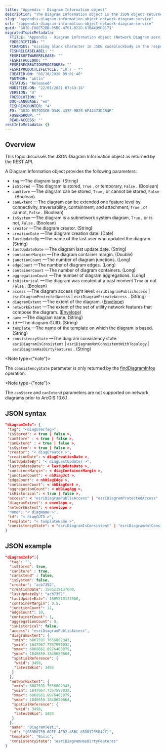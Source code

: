 ```yaml
---
title: "Appendix - Diagram Information object"
description: "The Diagram Information object is the JSON object returned by most of the operations performed on a diagram."
slug: "appendix-diagram-information-object-network-diagram-service"
url: "/appendix-diagram-information-object-network-diagram-service"
guid: "GUID-F86E52BB-05BE-4761-822D-61B4499D8171"
migratedTopicMetadata:
  FTITLE: "Appendix - Diagram Information object (Network Diagram service)"
  FDESCRIPTION: ""
  FCHANGES: "missing blank character in JSON codeblockbody in the response syntax section"
  FISHRELEASELABEL: ""
  FESRISOFTWARERELEASE: ""
  FESRITAGCLOUD: ""
  FESRIRECREATIONPROCEDURE: ""
  FESRIPRODUCTLIFECYCLE: "10.7 - *"
  CREATED-ON: "08/10/2020 09:01:40"
  FAUTHOR: "ablin"
  FSTATUS: "Released"
  MODIFIED-ON: "22/01/2021 07:43:14"
  VERSION: "4"
  FRESOLUTION: ""
  DOC-LANGUAGE: "en"
  FISHREVCOUNTER: "4"
  ED: "GUID-B579D3CB-D349-433E-9B20-6F44473D284B"
  FUSERGROUP: ""
  READ-ACCESS: ""
restInfoMetadata: {}
---
```


## Overview

This topic discusses the JSON Diagram Information object as returned by the REST API.

A Diagram Information object provides the following parameters:

-   `tag` —The diagram tags. (String)
-   `isStored` —The diagram is stored, `True` , or temporary, `False` . (Boolean)
-   `canStore` —The diagram can be stored, `True` , or cannot be stored, `False` . (Boolean)
-   `canExtend` —The diagram can be extended one feature level by connectivity, traversability, containment, and attachment, `True` , or cannot, `False` . (Boolean)
-   `isSystem` —The diagram is a subnetwork system diagram, `True` , or is not, `False` . (Boolean)
-   `creator` —The diagram creator. (String)
-   `creationDate` —The diagram creation date. (Date)
-   `lastUpdateBy` —The name of the last user who updated the diagram. (String)
-   `lastUpdateDate` —The diagram last update date. (String)
-   `containerMargin` —The diagram container margin. (Double)
-   `junctionCount` —The number of diagram junctions. (Long)
-   `edgeCount` —The number of diagram edges. (Long)
-   `containerCount` —The number of diagram containers. (Long)
-   `aggregationCount` —The number of diagram aggregations. (Long)
-   `isHistorical` —The diagram was created at a past moment `True`  or not `False` . (Boolean)
-   `access` —The diagram access right level: `esriDiagramPublicAccess`  \| `esriDiagramProtectedAccess`  \| `esriDiagramPrivateAccess` . (String)
-   `diagramExtent` —The extent of the diagram. ([Envelope](/geometry-objects#envelope))
-   `networkExtent` —The extent of the set of utility network features that compose the diagram. ([Envelope](/geometry-objects#envelope))
-   `name` —The diagram name. (String)
-   `id` —The diagram GUID. (String)
-   `template` —The name of the template on which the diagram is based. (String)
-   `consistencyState` —The diagram consistency state: `esriDiagramIsConsistent`  \| `esriDiagramNotConsistentWithTopology`  \| `esriDiagramHasDirtyFeatures` . (String)

<Note type={"note"}>

The `consistencyState`  parameter is only returned by the [findDiagramInfos](/appendix-diagram-information-object-network-diagram-service) operation.

</Note>

<Note type={"note"}>

The `canStore`  and `canExtend`  parameters are not supported on network diagrams prior to ArcGIS 10.6.1.

</Note>

## JSON syntax

```json
"diagramInfo": {
 "tag": "<diagUserTag>",
 "isStored": < true | false >,
 "canStore" : < true | false >,
 "canExtend" : < true | false >,
 "isSystem": < true | false >,
 "creator": "< diagCreator >",
 "creationDate": < diagCreationDate >,
 "lastUpdateBy": "< diagLastUpdater >",
 "lastUpdateDate": < lastUpdateDate >,
 "containerMargin": < diagContainerMargin >,
 "junctionCount": < nbDiagJct >,
 "edgeCount": < nbDiagEdge >,
 "containerCount": < nbDiagCont >,
 "aggregationCount": < nbDiagAgg >,
 "isHistorical": < true | false >,
 "access": < "esriDiagramPublicAccess" | "esriDiagramProtectedAccess" | "esriDiagramPrivateAccess" >,
 "diagramExtent": < envelope >,
 "networkExtent": < envelope >
 "name": "< diagName >",
 "id": "< diagGUID >",
 "template": "< templateName >",
 "consistencyState": < "esriDiagramIsConsistent" | "esriDiagramNotConsistentWithTopology" | "esriDiagramHasDirtyFeatures" >
}

```

 

## JSON example

```json
"diagramInfo":{
  "tag": "",
  "isStored": true,
  "canStore" : true,
  "canExtend" : false,
  "isSystem": false,
  "creator": "acb7352",
  "creationDate": 1505219137000,
  "lastUpdateBy": "acb7352",
  "lastUpdateDate": 1505219137000,
  "containerMargin": 0.5,
  "junctionCount": 11,
  "edgeCount": 10,
  "containerCount": 1,
  "aggregationCount": 0,
  "isHistorical": false,
  "access": "esriDiagramPublicAccess",
  "diagramExtent": {
   "xmin": 6807591.7656002343,
   "ymin": 1847967.7367558032,
   "xmax": 6808661.8976463079,
   "ymax": 1848650.1848659664,
   "spatialReference": {
    "wkid": 3498,
    "latestWkid": 3498
   }
  },
  "networkExtent": {
   "xmin": 6807591.7656002343,
   "ymin": 1847967.7367558032,
   "xmax": 6808661.8976463079,
   "ymax": 1848650.1848659664,
   "spatialReference": {
    "wkid": 3498,
    "latestWkid": 3498
   }
  },
  "name": "DiagramTest1",
  "id": "{033B675B-0DFF-4E82-85BC-85DD1235D42C}",
  "template": "Basic",
  "consistencyState": "esriDiagramHasDirtyFeatures"
}
```

 
